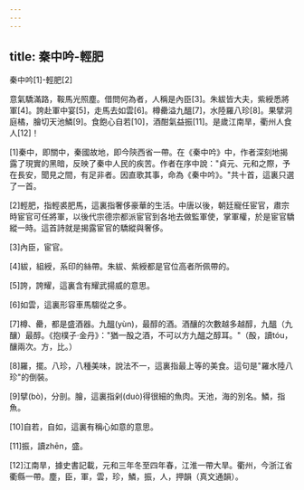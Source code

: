 ```yaml
---
---
---
```

title: 秦中吟-輕肥
---




秦中吟[1]-輕肥[2]

意氣驕滿路，鞍馬光照塵。借問何為者，人稱是內臣[3]。朱紱皆大夫，紫綬悉將軍[4]。誇赴軍中宴[5]，走馬去如雲[6]。樽罍溢九醞[7]，水陸羅八珍[8]。果擘洞庭橘，膾切天池鱗[9]。食飽心自若[10]，酒酣氣益振[11]。是歲江南旱，衢州人食人[12]！

[1]秦中，即關中，秦國故地，即今陝西省一帶。在《秦中吟》中，作者深刻地揭露了現實的黑暗，反映了秦中人民的疾苦。作者在序中說："貞元、元和之際，予在長安，聞見之間，有足非者。因直歌其事，命為《秦中吟》。"共十首，這裏只選了一首。

[2]輕肥，指輕裘肥馬，這裏指奢侈豪華的生活。中唐以後，朝廷寵任宦官，肅宗時宦官可任將軍，以後代宗德宗都派宦官到各地去做監軍使，掌軍權，於是宦官驕縱一時。這首詩就是揭露宦官的驕縱與奢侈。

[3]內臣，宦官。

[4]紱，組綬，系印的絲帶。朱紱、紫綬都是官位高者所佩帶的。

[5]誇，誇耀，這裏含有耀武揚威的意思。

[6]如雲，這裏形容車馬騶從之多。

[7]樽、罍，都是盛酒器。九醞(yùn)，最醇的酒。酒釀的次數越多越醇，九醞（九釀）最醇。《抱樸子·金丹》："猶一酘之酒，不可以方九醞之醇耳。"（酘，讀tóu，釀兩次。方，比。）

[8]羅，擺。八珍，八種美味，說法不一，這裏指最上等的美食。這句是"羅水陸八珍"的倒裝。

[9]擘(bò)，分剖。膾，這裏指剁(duò)得很細的魚肉。天池，海的別名。鱗，指魚。

[10]自若，自如，這裏有稱心如意的意思。

[11]振，讀zhēn，盛。

[12]江南旱，據史書記載，元和三年冬至四年春，江淮一帶大旱。衢州，今浙江省衢縣一帶。塵，臣，軍，雲，珍，鱗，振，人，押韻（真文通韻）。